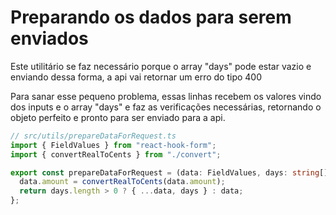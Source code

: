 
<Meta title="Utils/Prepare Data For Request" />

# Preparando os dados para serem enviados

<p>
  Este utilitário se faz necessário porque o array "days" pode estar vazio e
  enviando dessa forma, a api vai retornar um erro do tipo 400
</p>
<p>
  Para sanar esse pequeno problema, essas linhas recebem os valores vindo dos
  inputs e o array "days" e faz as verificações necessárias, retornando o objeto
  perfeito e pronto para ser enviado para a api.
</p>

```typescript
// src/utils/prepareDataForRequest.ts
import { FieldValues } from "react-hook-form";
import { convertRealToCents } from "./convert";

export const prepareDataForRequest = (data: FieldValues, days: string[]) => {
  data.amount = convertRealToCents(data.amount);
  return days.length > 0 ? { ...data, days } : data;
};
```
